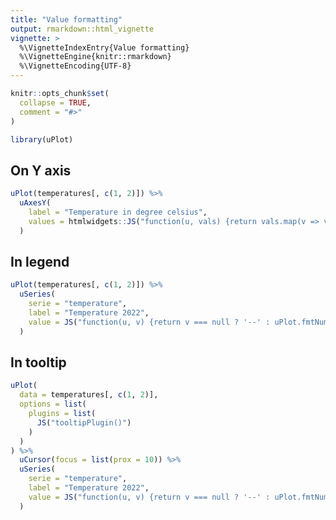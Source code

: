 ```yaml
---
title: "Value formatting"
output: rmarkdown::html_vignette
vignette: >
  %\VignetteIndexEntry{Value formatting}
  %\VignetteEngine{knitr::rmarkdown}
  %\VignetteEncoding{UTF-8}
---
```


```r
knitr::opts_chunk$set(
  collapse = TRUE,
  comment = "#>"
)
```

```r
library(uPlot)
```


## On Y axis

```r
uPlot(temperatures[, c(1, 2)]) %>% 
  uAxesY(
    label = "Temperature in degree celsius",
    values = htmlwidgets::JS("function(u, vals) {return vals.map(v => v + '°C');}")
  )
```


## In legend

```r
uPlot(temperatures[, c(1, 2)]) %>% 
  uSeries(
    serie = "temperature",
    label = "Temperature 2022", 
    value = JS("function(u, v) {return v === null ? '--' : uPlot.fmtNum(v) + '°C';}")
  )
```


## In tooltip

```r
uPlot(
  data = temperatures[, c(1, 2)],
  options = list(
    plugins = list(
      JS("tooltipPlugin()")
    )
  )
) %>% 
  uCursor(focus = list(prox = 10)) %>% 
  uSeries(
    serie = "temperature",
    label = "Temperature 2022", 
    value = JS("function(u, v) {return v === null ? '--' : uPlot.fmtNum(v) + '°C';}")
  )
```

